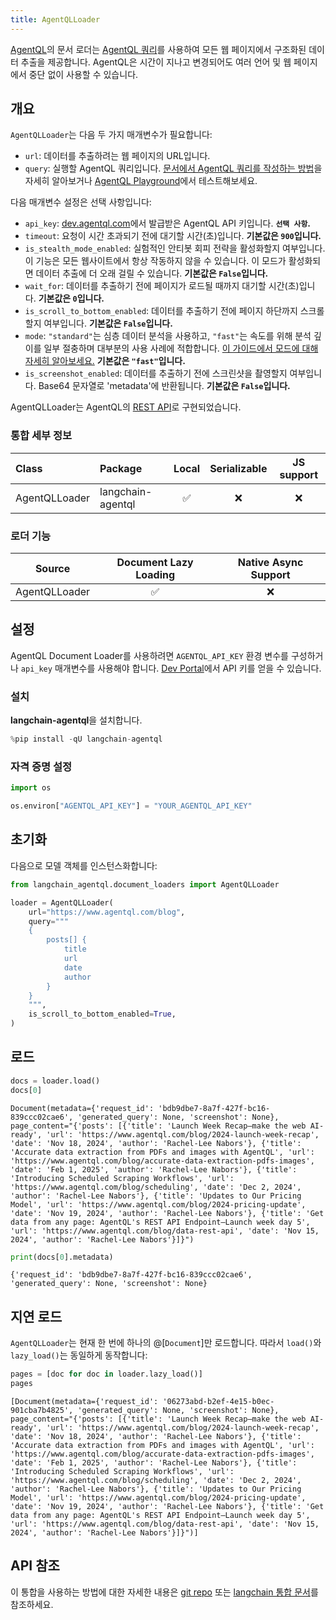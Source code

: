 ```yaml
---
title: AgentQLLoader
---
```


[AgentQL](https://www.agentql.com/)의 문서 로더는 [AgentQL 쿼리](https://docs.agentql.com/agentql-query)를 사용하여 모든 웹 페이지에서 구조화된 데이터 추출을 제공합니다. AgentQL은 시간이 지나고 변경되어도 여러 언어 및 웹 페이지에서 중단 없이 사용할 수 있습니다.

## 개요

`AgentQLLoader`는 다음 두 가지 매개변수가 필요합니다:

- `url`: 데이터를 추출하려는 웹 페이지의 URL입니다.
- `query`: 실행할 AgentQL 쿼리입니다. [문서에서 AgentQL 쿼리를 작성하는 방법](https://docs.agentql.com/agentql-query)을 자세히 알아보거나 [AgentQL Playground](https://dev.agentql.com/playground)에서 테스트해보세요.

다음 매개변수 설정은 선택 사항입니다:

- `api_key`: [dev.agentql.com](https://dev.agentql.com)에서 발급받은 AgentQL API 키입니다. **`선택 사항`.**
- `timeout`: 요청이 시간 초과되기 전에 대기할 시간(초)입니다. **기본값은 `900`입니다.**
- `is_stealth_mode_enabled`: 실험적인 안티봇 회피 전략을 활성화할지 여부입니다. 이 기능은 모든 웹사이트에서 항상 작동하지 않을 수 있습니다. 이 모드가 활성화되면 데이터 추출에 더 오래 걸릴 수 있습니다. **기본값은 `False`입니다.**
- `wait_for`: 데이터를 추출하기 전에 페이지가 로드될 때까지 대기할 시간(초)입니다. **기본값은 `0`입니다.**
- `is_scroll_to_bottom_enabled`: 데이터를 추출하기 전에 페이지 하단까지 스크롤할지 여부입니다. **기본값은 `False`입니다.**
- `mode`: `"standard"`는 심층 데이터 분석을 사용하고, `"fast"`는 속도를 위해 분석 깊이를 일부 절충하며 대부분의 사용 사례에 적합합니다. [이 가이드에서 모드에 대해 자세히 알아보세요.](https://docs.agentql.com/accuracy/standard-mode) **기본값은 `"fast"`입니다.**
- `is_screenshot_enabled`: 데이터를 추출하기 전에 스크린샷을 촬영할지 여부입니다. Base64 문자열로 'metadata'에 반환됩니다. **기본값은 `False`입니다.**

AgentQLLoader는 AgentQL의 [REST API](https://docs.agentql.com/rest-api/api-reference)로 구현되었습니다.

### 통합 세부 정보

| Class | Package | Local | Serializable | JS support |
| :--- | :--- | :---: | :---: |  :---: |
| AgentQLLoader| langchain-agentql | ✅ | ❌ | ❌ |

### 로더 기능

| Source | Document Lazy Loading | Native Async Support
| :---: | :---: | :---: |
| AgentQLLoader | ✅ | ❌ |

## 설정

AgentQL Document Loader를 사용하려면 `AGENTQL_API_KEY` 환경 변수를 구성하거나 `api_key` 매개변수를 사용해야 합니다. [Dev Portal](https://dev.agentql.com)에서 API 키를 얻을 수 있습니다.

### 설치

**langchain-agentql**을 설치합니다.

```python
%pip install -qU langchain-agentql
```

### 자격 증명 설정

```python
import os

os.environ["AGENTQL_API_KEY"] = "YOUR_AGENTQL_API_KEY"
```

## 초기화

다음으로 모델 객체를 인스턴스화합니다:

```python
from langchain_agentql.document_loaders import AgentQLLoader

loader = AgentQLLoader(
    url="https://www.agentql.com/blog",
    query="""
    {
        posts[] {
            title
            url
            date
            author
        }
    }
    """,
    is_scroll_to_bottom_enabled=True,
)
```

## 로드

```python
docs = loader.load()
docs[0]
```

```output
Document(metadata={'request_id': 'bdb9dbe7-8a7f-427f-bc16-839ccc02cae6', 'generated_query': None, 'screenshot': None}, page_content="{'posts': [{'title': 'Launch Week Recap—make the web AI-ready', 'url': 'https://www.agentql.com/blog/2024-launch-week-recap', 'date': 'Nov 18, 2024', 'author': 'Rachel-Lee Nabors'}, {'title': 'Accurate data extraction from PDFs and images with AgentQL', 'url': 'https://www.agentql.com/blog/accurate-data-extraction-pdfs-images', 'date': 'Feb 1, 2025', 'author': 'Rachel-Lee Nabors'}, {'title': 'Introducing Scheduled Scraping Workflows', 'url': 'https://www.agentql.com/blog/scheduling', 'date': 'Dec 2, 2024', 'author': 'Rachel-Lee Nabors'}, {'title': 'Updates to Our Pricing Model', 'url': 'https://www.agentql.com/blog/2024-pricing-update', 'date': 'Nov 19, 2024', 'author': 'Rachel-Lee Nabors'}, {'title': 'Get data from any page: AgentQL's REST API Endpoint—Launch week day 5', 'url': 'https://www.agentql.com/blog/data-rest-api', 'date': 'Nov 15, 2024', 'author': 'Rachel-Lee Nabors'}]}")
```

```python
print(docs[0].metadata)
```

```output
{'request_id': 'bdb9dbe7-8a7f-427f-bc16-839ccc02cae6', 'generated_query': None, 'screenshot': None}
```

## 지연 로드

`AgentQLLoader`는 현재 한 번에 하나의 @[`Document`]만 로드합니다. 따라서 `load()`와 `lazy_load()`는 동일하게 동작합니다:

```python
pages = [doc for doc in loader.lazy_load()]
pages
```

```output
[Document(metadata={'request_id': '06273abd-b2ef-4e15-b0ec-901cba7b4825', 'generated_query': None, 'screenshot': None}, page_content="{'posts': [{'title': 'Launch Week Recap—make the web AI-ready', 'url': 'https://www.agentql.com/blog/2024-launch-week-recap', 'date': 'Nov 18, 2024', 'author': 'Rachel-Lee Nabors'}, {'title': 'Accurate data extraction from PDFs and images with AgentQL', 'url': 'https://www.agentql.com/blog/accurate-data-extraction-pdfs-images', 'date': 'Feb 1, 2025', 'author': 'Rachel-Lee Nabors'}, {'title': 'Introducing Scheduled Scraping Workflows', 'url': 'https://www.agentql.com/blog/scheduling', 'date': 'Dec 2, 2024', 'author': 'Rachel-Lee Nabors'}, {'title': 'Updates to Our Pricing Model', 'url': 'https://www.agentql.com/blog/2024-pricing-update', 'date': 'Nov 19, 2024', 'author': 'Rachel-Lee Nabors'}, {'title': 'Get data from any page: AgentQL's REST API Endpoint—Launch week day 5', 'url': 'https://www.agentql.com/blog/data-rest-api', 'date': 'Nov 15, 2024', 'author': 'Rachel-Lee Nabors'}]}")]
```

## API 참조

이 통합을 사용하는 방법에 대한 자세한 내용은 [git repo](https://github.com/tinyfish-io/agentql-integrations/tree/main/langchain) 또는 [langchain 통합 문서](https://docs.agentql.com/integrations/langchain)를 참조하세요.

